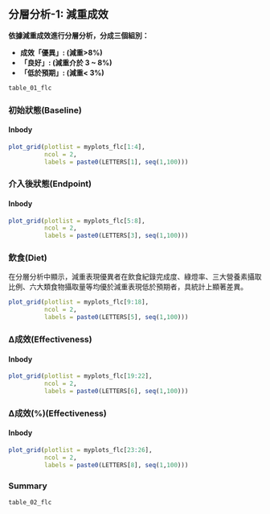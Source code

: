 ## 分層分析-1: 減重成效 {#strat_1_ob}

**依據減重成效進行分層分析，分成三個組別：**

-   **成效「優異」: (減重\>8%)**
-   **「良好」: (減重介於 3 \~ 8%)**
-   **「低於預期」: (減重\< 3%)**

```r
table_01_flc
```

### 初始狀態(Baseline) {#baseline_ob .unnumbered}


#### Inbody {#baseline_ob_inbody .unnumbered}

```r
plot_grid(plotlist = myplots_flc[1:4],
          ncol = 2,
          labels = paste0(LETTERS[1], seq(1,100)))
```


### 介入後狀態(Endpoint) {#endpoint_ob .unnumbered}

#### Inbody {#endpoint_ob_inbody .unnumbered}

```r
plot_grid(plotlist = myplots_flc[5:8],
          ncol = 2,
          labels = paste0(LETTERS[3], seq(1,100)))
```


### 飲食(Diet) {#diet_ob .unnumbered}

在分層分析中顯示，減重表現優異者在飲食紀錄完成度、綠燈率、三大營養素攝取比例、六大類食物攝取量等均優於減重表現低於預期者，具統計上顯著差異。

```r
plot_grid(plotlist = myplots_flc[9:18],
          ncol = 2,
          labels = paste0(LETTERS[5], seq(1,100)))
```

### ∆成效(Effectiveness) {#delta_ob .unnumbered}

#### Inbody {#delta_ob_inbody .unnumbered}

```r
plot_grid(plotlist = myplots_flc[19:22],
          ncol = 2,
          labels = paste0(LETTERS[6], seq(1,100)))
```


### ∆成效(%)(Effectiveness) {#delta_p_ob .unnumbered}

#### Inbody {#delta_p_ob_inbody .unnumbered}

```r
plot_grid(plotlist = myplots_flc[23:26],
          ncol = 2,
          labels = paste0(LETTERS[8], seq(1,100)))
```


### Summary {#Summary_ob .unnumbered}

```r
table_02_flc
```

